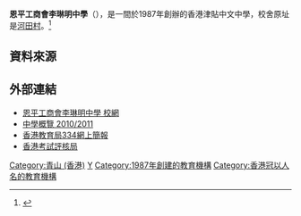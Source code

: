 {{refimprove|time=2018-04-28T12:52:47+00:00}}
{{expand|time=2018-04-28T12:48:23+00:00}}
{{Infobox School
| name        = 恩平工商會李琳明中學
| other_name  = Yan Ping Industrial & Commercial Association Lee Lim Ming College
| image       = [[File:YPICALLMC.jpg|200px]]<BR>[[File:East_of_Yan_Ping_Industrial_&_Commercial_Association_Lee_Lim_Ming_College.jpg|280px]]<BR>恩平工商會李琳明中學東面
| motto       = 敦品勵學
| established = 1987年
| type        = 津貼中文中學
| religion    = 無
| affiliation = [[恩平工商會學務有限公司|恩平工商會學務有限公司]]
| district    = [[屯門區|屯門區]]
| grades      = 
| president   = 鄒悅仁先生
| principal   = 郭潤偉先生
| dean        = 
| college     = 
| house       = 
| sc          =
| cs          =
| faculty     = 
| staff       = 
| students    = 
| athletics   = 
| conference  = 
| colors      = 
| mascot      = 
| magazine    = 
| free_label  = 
| free_text   = 
| free_label2 = 
| free_text2  = 
| free_label3 = 
| free_text3  = 
| address     = [[新界|新界]][[屯門區|屯門]][[山景邨|山景邨]]
| website     = http://www.ypicallmc.edu.hk
}}

'''恩平工商會李琳明中學'''（{{lang-en|Yan Ping Industrial & Commercial Association Lee Lim Ming College}}），是一間於1987年創辦的香港津貼中文中學，校舍原址是[[河田村|河田村]]。<ref>{{cite web|url=http://www.ypicallmc.edu.hk/intro.htm|title=教 學 理 想|publisher=恩平工商會李琳明中學|accessdate=2018-04-28|archive-date=2021-01-14|archive-url=https://web.archive.org/web/20210114045300/http://www.ypicallmc.edu.hk/intro.htm|dead-url=no}}</ref>

== 資料來源 ==
{{reflist}}

== 外部連結 ==
*[http://www.ypicallmc.edu.hk/ 恩平工商會李琳明中學 校網] {{Wayback|url=http://www.ypicallmc.edu.hk/ |date=20210115145103 }}
*[http://www.chsc.hk/secondary/tc/schooldetail.asp?sch_id=1266&scl_District=local&District= 中學概覽 2010/2011]{{dead link|date=2018年3月 |bot=InternetArchiveBot |fix-attempted=yes }}
*[http://www.edb.edu.gov.hk/334/ 香港教育局334網上簡報]{{dead link|date=2017年12月 |bot=InternetArchiveBot |fix-attempted=yes }}
*[https://web.archive.org/web/20050107041631/http://www.hkeaa.edu.hk/ 香港考試評核局]

[[Category:青山_(香港)|Category:青山 (香港)]]
[[Category:屯門區中學|Y]]
[[Category:1987年創建的教育機構|Category:1987年創建的教育機構]]
[[Category:香港冠以人名的教育機構|Category:香港冠以人名的教育機構]]